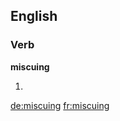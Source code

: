 ==English==

===Verb===
'''miscuing'''

# {{third-person singular of|[[miscue]]}}

[[de:miscuing]]
[[fr:miscuing]]